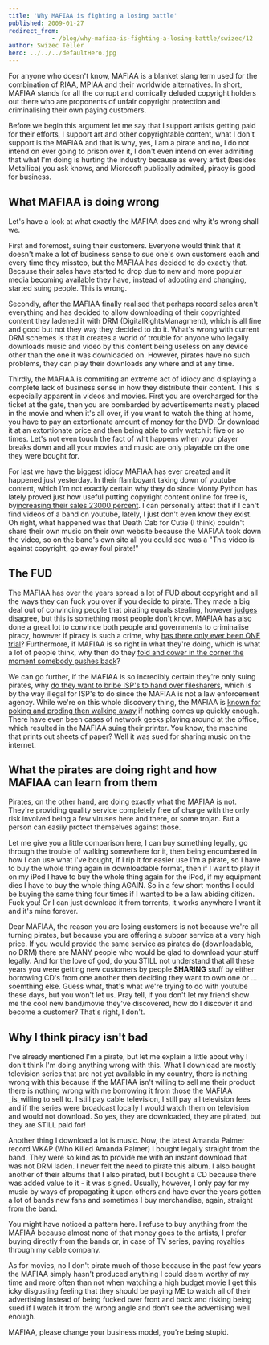 ```yaml
---
title: 'Why MAFIAA is fighting a losing battle'
published: 2009-01-27
redirect_from: 
            - /blog/why-mafiaa-is-fighting-a-losing-battle/swizec/12
author: Swizec Teller
hero: ../../../defaultHero.jpg
---
```

For anyone who doesn't know, MAFIAA is a blanket slang term used for the combination of RIAA, MPIAA and their worldwide alternatives. In short, MAFIAA stands for all the corrupt and comically deluded copyright holders out there who are proponents of unfair copyright protection and criminalising their own paying customers.

Before we begin this argument let me say that I support artists getting paid for their efforts, I support art and other copyrightable content, what I don't support is the MAFIAA and that is why, yes, I am a pirate and no, I do not intend on ever going to prison over it, I don't even intend on ever admiting that what I'm doing is hurting the industry because as every artist (besides Metallica) you ask knows, and Microsoft publically admited, piracy is good for business.

## What MAFIAA is doing wrong

Let's have a look at what exactly the MAFIAA does and why it's wrong shall we.

First and foremost, suing their customers. Everyone would think that it doesn't make a lot of business sense to sue one's own customers each and every time they misstep, but the MAFIAA has decided to do exactly that. Because their sales have started to drop due to new and more popular media becoming available they have, instead of adopting and changing, started suing people. This is wrong.

Secondly, after the MAFIAA finally realised that perhaps record sales aren't everything and has decided to allow downloading of their copyrighted content they ladened it with DRM (DigitalRightsManagment), which is all fine and good but not they way they decided to do it. What's wrong with current DRM schemes is that it creates a world of trouble for anyone who legally downloads music and video by this content being useless on any device other than the one it was downloaded on. However, pirates have no such problems, they can play their downloads any where and at any time.

Thirdly, the MAFIAA is commiting an extreme act of idiocy and displaying a complete lack of business sense in how they distribute their content. This is especially apparent in videos and movies. First you are overcharged for the ticket at the gate, then you are bombarded by advertisements neatly placed in the movie and when it's all over, if you want to watch the thing at home, you have to pay an extortionate amount of money for the DVD. Or download it at an extortionate price and then being able to only watch it five or so times. Let's not even touch the fact of wht happens when your player breaks down and all your movies and music are only playable on the one they were bought for.

For last we have the biggest idiocy MAFIAA has ever created and it happened just yesterday. In their flamboyant taking down of youtube content, which I'm not exactly certain why they do since Monty Python has lately proved just how useful putting copyright content online for free is, by[increasing their sales 23000 percent](http://entertainment.slashdot.org/article.pl?sid=09/01/25/0041202). I can personally attest that if I can't find videos of a band on youtube, lately, I just don't even know they exist. Oh right, what happened was that Death Cab for Cutie (I think) couldn't share their own music on their own website because the MAFIAA took down the video, so on the band's own site all you could see was a "This video is against copyright, go away foul pirate!"

## The FUD

The MAFIAA has over the years spread a lot of FUD about copyright and all the ways they can fuck you over if you decide to pirate. They made a big deal out of convincing people that pirating equals stealing, however [judges disagree](http://yro.slashdot.org/article.pl?sid=09/01/20/1320242), but this is something most people don't know. MAFIAA has also done a great lot to convince both people and governments to criminalise piracy, however if piracy is such a crime, why [has there only ever been ONE trial](http://news.slashdot.org/article.pl?sid=08/12/28/2215211)? Furthermore, if MAFIAA is so right in what they're doing, which is what a lot of people think, why then do they [fold and cower in the corner the moment somebody pushes back](http://news.slashdot.org/article.pl?sid=09/01/09/022236)?

We can go further, if the MAFIAA is so incredibly certain they're only suing pirates, why [do they want to bribe ISP's to hand over filesharers](http://yro.slashdot.org/article.pl?sid=09/01/17/1418204), which is by the way illegal for ISP's to do since the MAFIAA is not a law enforcement agency. While we're on this whole discovery thing, the MAFIAA is [known for poking and proding then walking away](http://news.slashdot.org/article.pl?sid=09/01/17/2327231) if nothing comes up quickly enough. There have even been cases of network geeks playing around at the office, which resulted in the MAFIAA suing their printer. You know, the machine that prints out sheets of paper? Well it was sued for sharing music on the internet.

## What the pirates are doing right and how MAFIAA can learn from them

Pirates, on the other hand, are doing exactly what the MAFIAA is not. They're providing quality service completely free of charge with the only risk involved being a few viruses here and there, or some trojan. But a person can easily protect themselves against those.

Let me give you a little comparison here, I can buy something legally, go through the trouble of walking somewhere for it, then being encumbered in how I can use what I've bought, if I rip it for easier use I'm a pirate, so I have to buy the whole thing again in downloadable format, then if I want to play it on my iPod I have to buy the whole thing again for the iPod, if my equipment dies I have to buy the whole thing AGAIN. So in a few short months I could be buying the same thing four times if I wanted to be a law abiding citizen. Fuck you! Or I can just download it from torrents, it works anywhere I want it and it's mine forever.

Dear MAFIAA, the reason you are losing customers is not because we're all turning pirates, but because you are offering a subpar service at a very high price. If you would provide the same service as pirates do (downloadable, no DRM) there are MANY people who would be glad to download your stuff legally. And for the love of god, do you STILL not understand that all these years you were getting new customers by people **SHARING** stuff by either borrowing CD's from one another then deciding they want to own one or ... soemthing else. Guess what, that's what we're trying to do with youtube these days, but you won't let us. Pray tell, if you don't let my friend show me the cool new band/movie they've discovered, how do I discover it and become a customer? That's right, I don't.

## Why I think piracy isn't bad

I've already mentioned I'm a pirate, but let me explain a little about why I don't think I'm doing anything wrong with this. What I download are mostly television series that are not yet available in my country, there is nothing wrong with this because if the MAFIAA isn't willing to sell me their product there is nothing wrong with me borrowing it from those the MAFIAA _is_willing to sell to. I still pay cable television, I still pay all television fees and if the series were broadcast locally I would watch them on television and would not download. So yes, they are downloaded, they are pirated, but they are STILL paid for!

Another thing I download a lot is music. Now, the latest Amanda Palmer record WKAP (Who Killed Amanda Palmer) I bought legally straight from the band. They were so kind as to provide me with an instant download that was not DRM laden. I never felt the need to pirate this album. I also bought another of their albums that I also pirated, but I bought a CD because there was added value to it - it was signed. Usually, however, I only pay for my music by ways of propagating it upon others and have over the years gotten a lot of bands new fans and sometimes I buy merchandise, again, straight from the band.

You might have noticed a pattern here. I refuse to buy anything from the MAFIAA because almost none of that money goes to the artists, I prefer buying directly from the bands or, in case of TV series, paying royalties through my cable company.

As for movies, no I don't pirate much of those because in the past few years the MAFIAA simply hasn't produced anything I could deem worthy of my time and more often than not when watching a high budget movie I get this icky disgusting feeling that they should be paying ME to watch all of their advertising instead of being fucked over front and back and risking being sued if I watch it from the wrong angle and don't see the advertising well enough.

MAFIAA, please change your business model, you're being stupid.